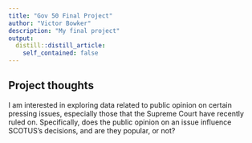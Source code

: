 ```yaml
---
title: "Gov 50 Final Project"
author: "Victor Bowker"
description: "My final project"
output:
  distill::distill_article:
    self_contained: false
---
```




## Project thoughts

I am interested in exploring data related to public opinion on certain pressing issues, especially those that the Supreme Court have recently ruled on. Specifically, does the public opinion on an issue influence SCOTUS's decisions, and are they popular, or not?